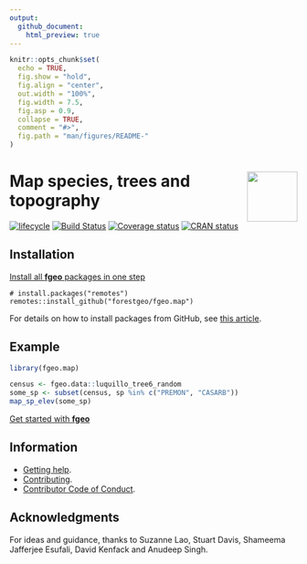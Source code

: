 ```yaml
---
output:
  github_document:
    html_preview: true
---
```


<!-- Don't edit README.md; instead, edit README.Rmd -->

```r
knitr::opts_chunk$set(
  echo = TRUE,
  fig.show = "hold",
  fig.align = "center",
  out.width = "100%",
  fig.width = 7.5, 
  fig.asp = 0.9,
  collapse = TRUE,
  comment = "#>",
  fig.path = "man/figures/README-"
)
```

# <img src="https://i.imgur.com/vTLlhbp.png" align="right" height=88 /> Map species, trees and topography

[![lifecycle](https://img.shields.io/badge/lifecycle-experimental-orange.svg)](https://www.tidyverse.org/lifecycle/#experimental)
[![Build Status](https://travis-ci.org/forestgeo/fgeo.map.svg?branch=master)](https://travis-ci.org/forestgeo/fgeo.map)
[![Coverage status](https://codecov.io/gh/forestgeo/fgeo.map/branch/master/graph/badge.svg)](https://codecov.io/github/forestgeo/fgeo.map?branch=master)
[![CRAN status](https://www.r-pkg.org/badges/version/fgeo.map)](https://cran.r-project.org/package=fgeo.map)

## Installation

[Install all __fgeo__ packages in one step](https://forestgeo.github.io/fgeo/index.html#installation)

```
# install.packages("remotes")
remotes::install_github("forestgeo/fgeo.map")
```

For details on how to install packages from GitHub, see [this article](https://goo.gl/dQKEeg).

## Example

```r
library(fgeo.map)

census <- fgeo.data::luquillo_tree6_random
some_sp <- subset(census, sp %in% c("PREMON", "CASARB"))
map_sp_elev(some_sp)
```

[Get started with __fgeo__](https://forestgeo.github.io/fgeo/articles/fgeo.html)

## Information

* [Getting help](SUPPORT.md).
* [Contributing](CONTRIBUTING.md).
* [Contributor Code of Conduct](CODE_OF_CONDUCT.md).

## Acknowledgments

For ideas and guidance, thanks to Suzanne Lao, Stuart Davis, Shameema
Jafferjee Esufali, David Kenfack and Anudeep Singh.
 
 
